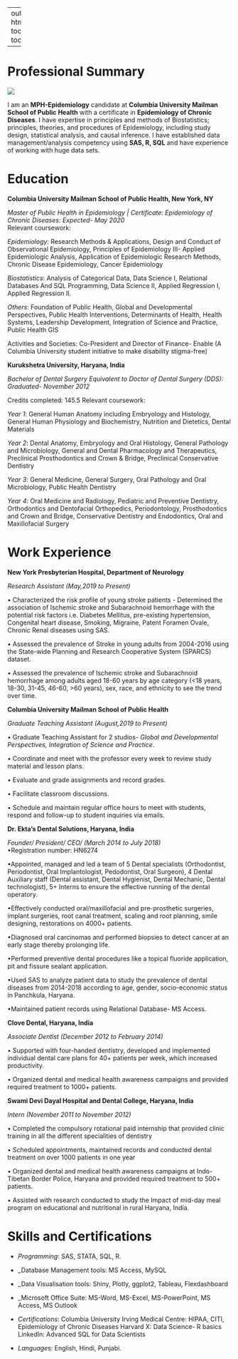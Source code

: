 

---
output: 
  html_document:
    toc: true
    toc_float: true
    
---


# Professional Summary

![](epi.png)


I am an **MPH-Epidemiology** candidate at **Columbia University Mailman School of Public Health** with a certificate in **Epidemiology of Chronic Diseases**. 
I have expertise in principles and methods of Biostatistics; principles, theories, and procedures of Epidemiology, including study design, statistical analysis, and causal inference. 
I have established data management/analysis competency using **SAS, R, SQL** and have experience of working with huge data sets.

# Education

**Columbia University Mailman School of Public Health, New York, NY**

_Master of Public Health in Epidemiology | Certificate: Epidemiology of Chronic Diseases: Expected- May 2020_                                              
Relevant coursework:
  
_Epidemiology_: Research Methods & Applications, Design and Conduct of Observational Epidemiology, Principles of Epidemiology III- Applied Epidemiologic Analysis, Application of Epidemiologic Research Methods, Chronic Disease Epidemiology, Cancer Epidemiology

_Biostatistics_: Analysis of Categorical Data, Data Science I, Relational Databases And SQL Programming, Data Science II, Applied Regression I, Applied Regression II.

_Others_: Foundation of Public Health, Global and Developmental Perspectives, Public Health Interventions, Determinants of Health, Health Systems, Leadership Development, Integration of Science and Practice, Public Health GIS

Activities and Societies: Co-President and Director of Finance- Enable (A Columbia University student  initiative to make disability stigma-free)

**Kurukshetra University, Haryana, India**

_Bachelor of Dental Surgery Equivalent to Doctor of Dental Surgery (DDS): Graduated- November 2012_ 

Credits completed: 145.5
Relevant coursework: 

_Year 1_: General Human Anatomy including Embryology and Histology, General Human Physiology and Biochemistry, Nutrition and Dietetics, Dental Materials

_Year 2_: Dental Anatomy, Embryology and Oral Histology, General Pathology and Microbiology, General and Dental Pharmacology and Therapeutics, Preclinical Prosthodontics and Crown & Bridge, Preclinical Conservative Dentistry

_Year 3_: General Medicine, General Surgery, Oral Pathology and Oral Microbiology, Public Health Dentistry

_Year 4_: Oral Medicine and Radiology, Pediatric and Preventive Dentistry, Orthodontics and Dentofacial Orthopedics, Periodontology, Prosthodontics and Crown and Bridge, Conservative Dentistry and Endodontics, Oral and Maxillofacial Surgery

# Work Experience

**New York Presbyterian Hospital, Department of Neurology** 

_Research Assistant (May,2019 to Present)_  
  
• Characterized the risk profile of young stroke patients - Determined the association of Ischemic stroke and Subarachnoid hemorrhage with the potential risk factors i.e. Diabetes Mellitus, pre-existing hypertension, Congenital heart disease, Smoking, Migraine, Patent Foramen Ovale, Chronic Renal diseases using SAS.

• Assessed the prevalence of Stroke in young adults from 2004-2016 using the State-wide Planning and Research Cooperative System (SPARCS) dataset.

• Assessed the prevalence of Ischemic stroke and Subarachnoid hemorrhage among adults aged 18-60 years by age category (<18 years, 18-30, 31-45, 46-60, >60 years), sex, race, and ethnicity to see the trend over time.
  
**Columbia University Mailman School of Public Health**

_Graduate Teaching Assistant (August,2019 to Present)_ 
  
•	Graduate Teaching Assistant for 2 studios- _Global and Developmental Perspectives, Integration of Science and  Practice_.
  
• Coordinate and meet with the professor every week to review study material and lesson plans.
  
• Evaluate and grade assignments and record grades.
  
• Facilitate classroom discussions.
  
• Schedule and maintain regular office hours to meet with students, respond and follow-up to student inquiries via emails. 
  
**Dr. Ekta’s Dental Solutions, Haryana, India** 

_Founder/ President/ CEO/ (March 2014 to July 2018)_                                                                                                                   
•Registration number: HN6274

•Appointed, managed and led a team of 5 Dental specialists (Orthodontist, Periodontist, Oral Implantologist, Pedodontist, Oral Surgeon), 4 Dental Auxiliary staff (Dental assistant, Dental Hygienist, Dental Mechanic, Dental technologist), 5+ Interns to ensure the effective running of the dental operatory.
  
•Effectively conducted oral/maxillofacial and pre-prosthetic surgeries, implant surgeries, root canal treatment, scaling and root planning, smile designing, restorations on 4000+ patients.
  
•Diagnosed oral carcinomas and performed biopsies to detect cancer at an early stage thereby prolonging life.
  
•Performed preventive dental procedures like a topical fluoride application, pit and fissure sealant application.
  
•Used SAS to analyze patient data to study the prevalence of dental diseases from 2014-2018 according to age, gender, socio-economic status in Panchkula, Haryana.
  
•Maintained patient records using Relational Database- MS Access.

**Clove Dental, Haryana, India**

_Associate Dentist (December 2012 to February 2014)_ 
  
•	Supported with four-handed dentistry, developed and implemented individual dental care plans for 40+ patients per week, which increased productivity.
  
•	Organized dental and medical health awareness campaigns and provided required treatment to 1000+ patients.

**Swami Devi Dayal Hospital and Dental College, Haryana, India**                                      

_Intern (November 2011 to November 2012)_

•	Completed the compulsory rotational paid internship that provided clinic training in all the different specialities of dentistry

•	Scheduled appointments, maintained records and conducted dental treatment on over 1000 patients in one year

•	Organized dental and medical health awareness campaigns at Indo-Tibetan Border Police, Haryana and provided required treatment to 500+ patients.

•	Assisted with research conducted to study the Impact of mid-day meal program on educational and nutritional in rural Haryana, India.

# Skills and Certifications

* _Programming_: SAS, STATA, SQL, R. 

* _Database Management tools: MS Access, MySQL

* _Data Visualisation tools: Shiny, Plotly, ggplot2, Tableau, Flexdashboard 

* _Microsoft Office Suite: MS-Word, MS-Excel, MS-PowerPoint, MS Access, MS Outlook

* _Certifications_: Columbia University Irving Medical Centre: HIPAA, CITI, Epidemiology of Chronic   Diseases
  Harvard X: Data Science- R basics 
  LinkedIn: Advanced SQL for Data Scientists

* _Languages_: English, Hindi, Punjabi.





